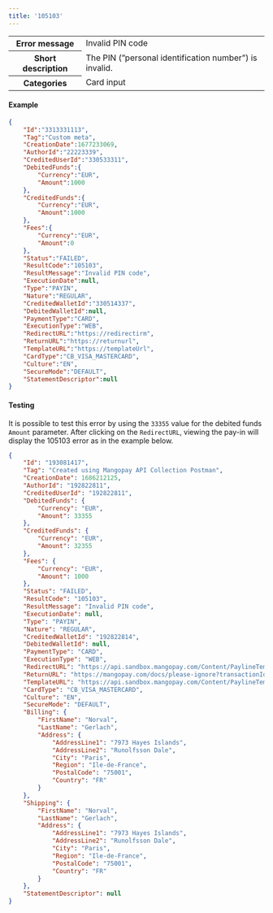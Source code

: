 ---
title: '105103'  
---
  
<table>
    <tbody>
        <tr>
            <th class="header"><strong>Error message</strong></th>
            <td class="table-content">Invalid PIN code</td>
        </tr>
        <tr>
            <th class="header"><strong>Short description</strong></th>
            <td class="table-content">The PIN (”personal identification number”) is invalid. </td>
        </tr>
        <tr>
            <th class="header"><strong>Categories</strong></th>
            <td class="table-content">  
<div class="label">Card input</div>
</td>
        </tr>
    </tbody>
</table>  

#### Example  
```json API Response
{
    "Id":"3313331113",
    "Tag":"Custom meta",
    "CreationDate":1677233069,
    "AuthorId":"22223339",
    "CreditedUserId":"330533311",
    "DebitedFunds":{
        "Currency":"EUR",
        "Amount":1000
    },
    "CreditedFunds":{
        "Currency":"EUR",
        "Amount":1000
    },
    "Fees":{
        "Currency":"EUR",
        "Amount":0
    },
    "Status":"FAILED",
    "ResultCode":"105103",
    "ResultMessage":"Invalid PIN code",
    "ExecutionDate":null,
    "Type":"PAYIN",
    "Nature":"REGULAR",
    "CreditedWalletId":"330514337",
    "DebitedWalletId":null,
    "PaymentType":"CARD",
    "ExecutionType":"WEB",
    "RedirectURL":"https://redirectirm",
    "ReturnURL":"https://returnurl",
    "TemplateURL":"https://templateUrl",
    "CardType":"CB_VISA_MASTERCARD",
    "Culture":"EN",
    "SecureMode":"DEFAULT",
    "StatementDescriptor":null
}
```  

#### Testing  

It is possible to test this error by using the `33355` value for the debited funds `Amount` parameter. After clicking on the `RedirectURL`, viewing the pay-in will display the 105103 error as in the example below.  
```json API Response
{
    "Id": "193081417",
    "Tag": "Created using Mangopay API Collection Postman",
    "CreationDate": 1686212125,
    "AuthorId": "192822811",
    "CreditedUserId": "192822811",
    "DebitedFunds": {
        "Currency": "EUR",
        "Amount": 33355
    },
    "CreditedFunds": {
        "Currency": "EUR",
        "Amount": 32355
    },
    "Fees": {
        "Currency": "EUR",
        "Amount": 1000
    },
    "Status": "FAILED",
    "ResultCode": "105103",
    "ResultMessage": "Invalid PIN code",
    "ExecutionDate": null,
    "Type": "PAYIN",
    "Nature": "REGULAR",
    "CreditedWalletId": "192822814",
    "DebitedWalletId": null,
    "PaymentType": "CARD",
    "ExecutionType": "WEB",
    "RedirectURL": "https://api.sandbox.mangopay.com/Content/PaylineTemplateWidget?rp=b59a6be67f4b4ef18fc9fb3c861420d7&transactionId=193081417&token=1zmix6Qf9Hhuk2zCd1981686212125519",
    "ReturnURL": "https://mangopay.com/docs/please-ignore?transactionId=193081417",
    "TemplateURL": "https://api.sandbox.mangopay.com/Content/PaylineTemplateWidget?rp=b59a6be67f4b4ef18fc9fb3c861420d7&transactionId=193081417",
    "CardType": "CB_VISA_MASTERCARD",
    "Culture": "EN",
    "SecureMode": "DEFAULT",
    "Billing": {
        "FirstName": "Norval",
        "LastName": "Gerlach",
        "Address": {
            "AddressLine1": "7973 Hayes Islands",
            "AddressLine2": "Runolfsson Dale",
            "City": "Paris",
            "Region": "Ile-de-France",
            "PostalCode": "75001",
            "Country": "FR"
        }
    },
    "Shipping": {
        "FirstName": "Norval",
        "LastName": "Gerlach",
        "Address": {
            "AddressLine1": "7973 Hayes Islands",
            "AddressLine2": "Runolfsson Dale",
            "City": "Paris",
            "Region": "Ile-de-France",
            "PostalCode": "75001",
            "Country": "FR"
        }
    },
    "StatementDescriptor": null
}
```
